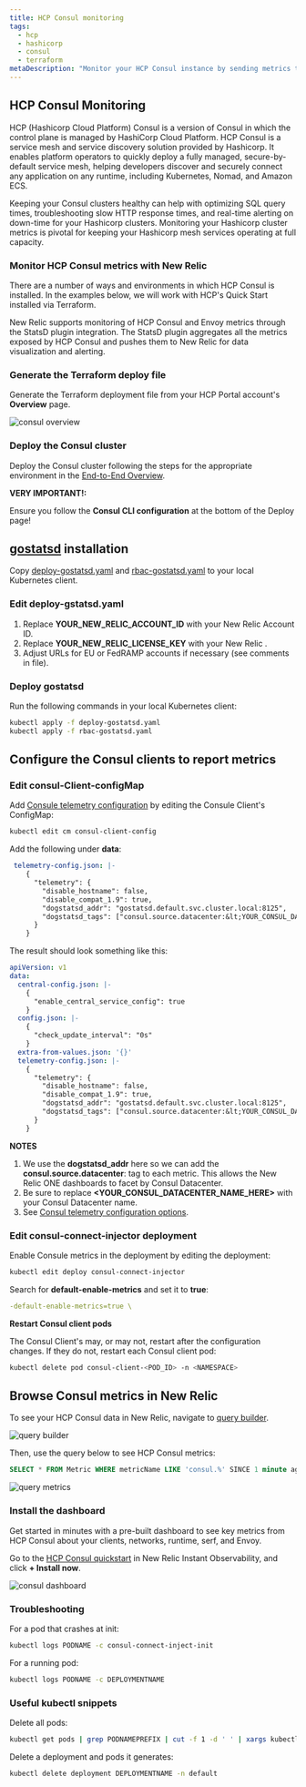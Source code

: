 ```yaml
---
title: HCP Consul monitoring
tags:
  - hcp
  - hashicorp
  - consul
  - terraform
metaDescription: "Monitor your HCP Consul instance by sending metrics to New Relic via Statsd"
---
```





## HCP Consul Monitoring

HCP (Hashicorp Cloud Platform) Consul is a version of Consul in which the control plane is managed by HashiCorp Cloud Platform. HCP Consul is a service mesh and service discovery solution provided by Hashicorp. It enables platform operators to quickly deploy a fully managed, secure-by-default service mesh, helping developers discover and securely connect any application on any runtime, including Kubernetes, Nomad, and Amazon ECS.

Keeping your Consul clusters healthy can help with optimizing SQL query times, troubleshooting slow HTTP response times, and real-time alerting on down-time for your Hashicorp clusters. Monitoring your Hashicorp cluster metrics is pivotal for keeping your Hashicorp mesh services operating at full capacity.

### Monitor HCP Consul metrics with New Relic

There are a number of ways and environments in which HCP Consul is installed. In the examples below, we will work with HCP's Quick Start installed via Terraform.

New Relic supports monitoring of HCP Consul and Envoy metrics through the StatsD plugin integration. The StatsD plugin aggregates all the metrics exposed by HCP Consul and pushes them to New Relic for data visualization and alerting.

### Generate the Terraform deploy file

Generate the Terraform deployment file from your HCP Portal account's **Overview** page.

<img
  title="consul overview"
  alt="consul overview"
  src={infrastructureConsulOverview}
/>

### Deploy the Consul cluster

Deploy the Consul cluster following the steps for the appropriate environment in the [End-to-End Overview](https://learn.hashicorp.com/tutorials/cloud/consul-end-to-end-overview).

**VERY IMPORTANT!:**

Ensure you follow the **Consul CLI configuration** at the bottom of the Deploy page!

## [gostatsd](https://github.com/atlassian/gostatsd) installation

Copy [deploy-gostatsd.yaml](https://github.com/newrelic-experimental/hashicorp-quickstart-annex/blob/main/hcp-consul/deploy-gostatsd.yaml) and [rbac-gostatsd.yaml](https://github.com/newrelic-experimental/hashicorp-quickstart-annex/blob/main/hcp-consul/rbac-gostatsd.yaml) to your local Kubernetes client.

### Edit deploy-gstatsd.yaml

1. Replace **YOUR_NEW_RELIC_ACCOUNT_ID** with your New Relic Account ID.
2. Replace **YOUR_NEW_RELIC_LICENSE_KEY** with your New Relic <LicenseKey/>.
3. Adjust URLs for EU or FedRAMP accounts if necessary (see comments in file).

### Deploy gostatsd

Run the following commands in your local Kubernetes client:

```bash
kubectl apply -f deploy-gostatsd.yaml
kubectl apply -f rbac-gostatsd.yaml
```

## Configure the Consul clients to report metrics

### Edit consul-Client-configMap

Add [Consule telemetry configuration](https://www.consul.io/docs/agent/telemetry) by editing the Consule Client's ConfigMap:

```bash
kubectl edit cm consul-client-config
```

Add the following under **data**:

```yaml
 telemetry-config.json: |-
    {   
      "telemetry": {
        "disable_hostname": false,
        "disable_compat_1.9": true,
        "dogstatsd_addr": "gostatsd.default.svc.cluster.local:8125",
        "dogstatsd_tags": ["consul.source.datacenter:&lt;YOUR_CONSUL_DATACENTER_NAME_HERE&gt;"]
      }   
    }  

```

The result should look something like this:

```yaml
apiVersion: v1
data:
  central-config.json: |-
    {   
      "enable_central_service_config": true
    }   
  config.json: |-
    {   
      "check_update_interval": "0s"
    }   
  extra-from-values.json: '{}'
  telemetry-config.json: |-
    {   
      "telemetry": {
        "disable_hostname": false,
        "disable_compat_1.9": true,
        "dogstatsd_addr": "gostatsd.default.svc.cluster.local:8125",
        "dogstatsd_tags": ["consul.source.datacenter:&lt;YOUR_CONSUL_DATACENTER_NAME_HERE&gt;"]
      }   
    }  

```
**NOTES**

1. We use the **dogstatsd_addr** here so we can add the **consul.source.datacenter**: tag to each metric. This allows the New Relic ONE dashboards to facet by Consul Datacenter.
2. Be sure to replace **&lt;YOUR_CONSUL_DATACENTER_NAME_HERE&gt;** with your Consul Datacenter name.
3. See [Consul telemetry configuration options](https://www.consul.io/docs/agent/config/config-files#telemetry).

### Edit consul-connect-injector deployment

Enable Consule metrics in the deployment by editing the deployment:

```bash
kubectl edit deploy consul-connect-injector
```

Search for **default-enable-metrics** and set it to **true**:

```yaml
-default-enable-metrics=true \
```

**Restart Consul client pods**

The Consul Client's may, or may not, restart after the configuration changes. If they do not, restart each Consul client pod:

```bash
kubectl delete pod consul-client-<POD_ID> -n <NAMESPACE>
```

## Browse Consul metrics in New Relic

To see your HCP Consul data in New Relic, navigate to [query builder](https://docs.newrelic.com/docs/query-your-data/explore-query-data/query-builder/introduction-query-builder/).

<img
  title="query builder"
  alt="query builder"
  src={infrastructureQueryBuilder}
/>

Then, use the query below to see HCP Consul metrics:

```SQL
SELECT * FROM Metric WHERE metricName LIKE 'consul.%' SINCE 1 minute ago
```

<img
  title="query metrics"
  alt="query metrics"
  src={infrastructureQueryMetrics}
/>

### Install the dashboard

Get started in minutes with a pre-built dashboard to see key metrics from HCP Consul about your clients, networks, runtime, serf, and Envoy.

Go to the [HCP Consul quickstart](https://newrelic.com/instant-observability/hcp-consul) in New Relic Instant Observability, and click **+ Install now**.

<img
  title="consul dashboard"
  alt="consul dashboard"
  src={infrastructureConsulDashboard}
/>

### Troubleshooting

For a pod that crashes at init:

```bash
kubectl logs PODNAME -c consul-connect-inject-init
```

For a running pod:
```bash
kubectl logs PODNAME -c DEPLOYMENTNAME
```

### Useful kubectl snippets

Delete all pods:

```bash
kubectl get pods | grep PODNAMEPREFIX | cut -f 1 -d ' ' | xargs kubectl delete pods
```

Delete a deployment and pods it generates:

```bash
kubectl delete deployment DEPLOYMENTNAME -n default
```